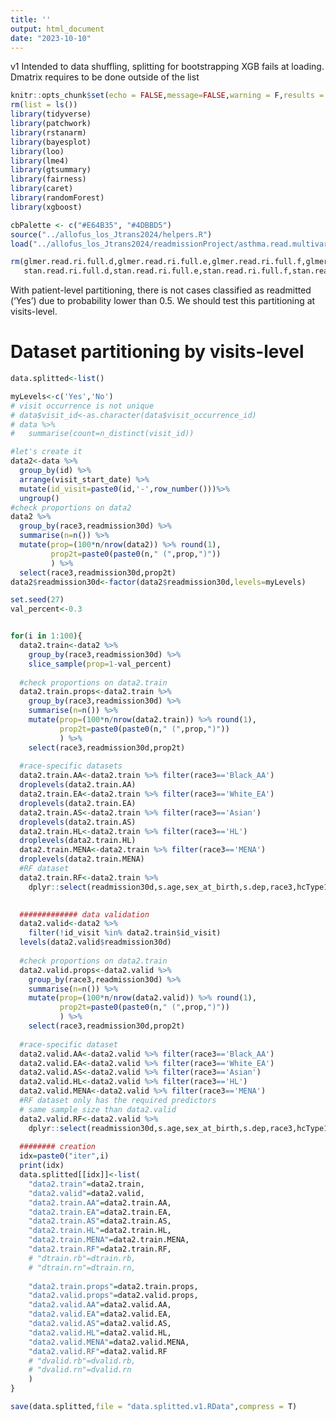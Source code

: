 ```yaml
---
title: ''
output: html_document
date: "2023-10-10"
---
```


v1
Intended to data shuffling, splitting for bootstrapping
XGB fails at loading. Dmatrix requires to be done outside of the list



```r
knitr::opts_chunk$set(echo = FALSE,message=FALSE,warning = F,results = T)
rm(list = ls())
library(tidyverse)
library(patchwork)
library(rstanarm)
library(bayesplot)
library(loo)
library(lme4)
library(gtsummary)
library(fairness)
library(caret)
library(randomForest)
library(xgboost)

cbPalette <- c("#E64B35", "#4DBBD5")
source("../allofus_los_Jtrans2024/helpers.R")
load("../allofus_los_Jtrans2024/readmissionProject/asthma.read.multivariate.full.stan.v7.RData")

rm(glmer.read.ri.full.d,glmer.read.ri.full.e,glmer.read.ri.full.f,glmer.read.ri.full.g,
   stan.read.ri.full.d,stan.read.ri.full.e,stan.read.ri.full.f,stan.read.ri.full.g,t_prior,coefs,knots,cbPalette)
```





With patient-level partitioning, there is not cases classified as readmitted ('Yes') due to probability lower than 0.5. We should test this partitioning at visits-level.


# Dataset partitioning by visits-level

```r
data.splitted<-list()
```


```r
myLevels<-c('Yes','No')
# visit occurrence is not unique
# data$visit_id<-as.character(data$visit_occurrence_id)
# data %>% 
#   summarise(count=n_distinct(visit_id))

#let's create it
data2<-data %>% 
  group_by(id) %>% 
  arrange(visit_start_date) %>% 
  mutate(id_visit=paste0(id,'-',row_number()))%>% 
  ungroup()
#check proportions on data2
data2 %>% 
  group_by(race3,readmission30d) %>% 
  summarise(n=n()) %>% 
  mutate(prop=(100*n/nrow(data2)) %>% round(1),
         prop2t=paste0(paste0(n," (",prop,")"))
         ) %>% 
  select(race3,readmission30d,prop2t)
data2$readmission30d<-factor(data2$readmission30d,levels=myLevels)
```


```r
set.seed(27)
val_percent<-0.3


for(i in 1:100){
  data2.train<-data2 %>% 
    group_by(race3,readmission30d) %>% 
    slice_sample(prop=1-val_percent) 
  
  #check proportions on data2.train
  data2.train.props<-data2.train %>% 
    group_by(race3,readmission30d) %>% 
    summarise(n=n()) %>% 
    mutate(prop=(100*n/nrow(data2.train)) %>% round(1),
           prop2t=paste0(paste0(n," (",prop,")"))
           ) %>% 
    select(race3,readmission30d,prop2t)
  
  #race-specific datasets
  data2.train.AA<-data2.train %>% filter(race3=='Black_AA')
  droplevels(data2.train.AA)
  data2.train.EA<-data2.train %>% filter(race3=='White_EA') 
  droplevels(data2.train.EA)
  data2.train.AS<-data2.train %>% filter(race3=='Asian')
  droplevels(data2.train.AS)
  data2.train.HL<-data2.train %>% filter(race3=='HL')
  droplevels(data2.train.HL)
  data2.train.MENA<-data2.train %>% filter(race3=='MENA')
  droplevels(data2.train.MENA)
  #RF dataset
  data2.train.RF<-data2.train %>% 
    dplyr::select(readmission30d,s.age,sex_at_birth,s.dep,race3,hcType1,weekend,AR.lon,CHD.lon,CKD.lon,COPD.lon,Depression.lon,Diab.lon,FA.lon,GERD.lon,HTA.lon,OBST.lon,PSOR.lon,APNEA.lon)

  
  ############# data validation
  data2.valid<-data2 %>% 
    filter(!id_visit %in% data2.train$id_visit) 
  levels(data2.valid$readmission30d)
  
  #check proportions on data2.train
  data2.valid.props<-data2.valid %>% 
    group_by(race3,readmission30d) %>% 
    summarise(n=n()) %>% 
    mutate(prop=(100*n/nrow(data2.valid)) %>% round(1),
           prop2t=paste0(paste0(n," (",prop,")"))
           ) %>% 
    select(race3,readmission30d,prop2t)
  
  #race-specific dataset
  data2.valid.AA<-data2.valid %>% filter(race3=='Black_AA')
  data2.valid.EA<-data2.valid %>% filter(race3=='White_EA')
  data2.valid.AS<-data2.valid %>% filter(race3=='Asian')
  data2.valid.HL<-data2.valid %>% filter(race3=='HL')
  data2.valid.MENA<-data2.valid %>% filter(race3=='MENA')
  #RF dataset only has the required predictors
  # same sample size than data2.valid
  data2.valid.RF<-data2.valid %>% 
    dplyr::select(readmission30d,s.age,sex_at_birth,s.dep,race3,hcType1,weekend,AR.lon,CHD.lon,CKD.lon,COPD.lon,Depression.lon,Diab.lon,FA.lon,GERD.lon,HTA.lon,OBST.lon,PSOR.lon,APNEA.lon)
  
  ######## creation 
  idx=paste0("iter",i)
  print(idx)
  data.splitted[[idx]]<-list(
    "data2.train"=data2.train,
    "data2.valid"=data2.valid,
    "data2.train.AA"=data2.train.AA,
    "data2.train.EA"=data2.train.EA,
    "data2.train.AS"=data2.train.AS,
    "data2.train.HL"=data2.train.HL,
    "data2.train.MENA"=data2.train.MENA,
    "data2.train.RF"=data2.train.RF,
    # "dtrain.rb"=dtrain.rb,
    # "dtrain.rn"=dtrain.rn,
    
    "data2.train.props"=data2.train.props,
    "data2.valid.props"=data2.valid.props,
    "data2.valid.AA"=data2.valid.AA,
    "data2.valid.EA"=data2.valid.EA,
    "data2.valid.AS"=data2.valid.AS,
    "data2.valid.HL"=data2.valid.HL,
    "data2.valid.MENA"=data2.valid.MENA,
    "data2.valid.RF"=data2.valid.RF
    # "dvalid.rb"=dvalid.rb,
    # "dvalid.rn"=dvalid.rn
    )
}


```



```r
save(data.splitted,file = "data.splitted.v1.RData",compress = T)
```

